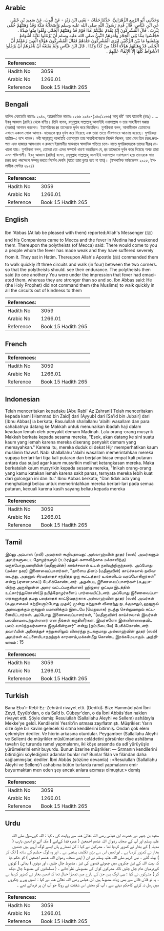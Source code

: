 ## Arabic


<div dir="rtl" lang="ar" style={{fontSize:'larger',backgroundColor:'#f8f9fa',padding:20}}>
وَحَدَّثَنِي أَبُو الرَّبِيعِ الزَّهْرَانِيُّ، حَدَّثَنَا حَمَّادٌ، - يَعْنِي ابْنَ زَيْدٍ - عَنْ أَيُّوبَ، عَنْ سَعِيدِ بْنِ جُبَيْرٍ، عَنِ ابْنِ عَبَّاسٍ، قَالَ قَدِمَ رَسُولُ اللَّهِ صلى الله عليه وسلم وَأَصْحَابُهُ مَكَّةَ وَقَدْ وَهَنَتْهُمْ حُمَّى يَثْرِبَ ‏.‏ قَالَ الْمُشْرِكُونَ إِنَّهُ يَقْدَمُ عَلَيْكُمْ غَدًا قَوْمٌ قَدْ وَهَنَتْهُمُ الْحُمَّى وَلَقُوا مِنْهَا شِدَّةً ‏.‏ فَجَلَسُوا مِمَّا يَلِي الْحِجْرَ وَأَمَرَهُمُ النَّبِيُّ صلى الله عليه وسلم أَنْ يَرْمُلُوا ثَلاَثَةَ أَشْوَاطٍ وَيَمْشُوا مَا بَيْنَ الرُّكْنَيْنِ لِيَرَى الْمُشْرِكُونَ جَلَدَهُمْ فَقَالَ الْمُشْرِكُونَ هَؤُلاَءِ الَّذِينَ زَعَمْتُمْ أَنَّ الْحُمَّى قَدْ وَهَنَتْهُمْ هَؤُلاَءِ أَجْلَدُ مِنْ كَذَا وَكَذَا ‏.‏ قَالَ ابْنُ عَبَّاسٍ وَلَمْ يَمْنَعْهُ أَنْ يَأْمُرَهُمْ أَنْ يَرْمُلُوا الأَشْوَاطَ كُلَّهَا إِلاَّ الإِبْقَاءُ عَلَيْهِمْ ‏.‏
</div>
<div style={{backgroundColor:'#f8f9fa',padding:20, marginBottom: 10}}><table> <thead> <tr> <th>References:</th> <th></th> </tr> </thead> <tbody><tr><td>Hadith No</td><td>3059</td></tr><tr><td>Arabic No</td><td>1266.01</td></tr><tr><td>Reference</td><td>Book 15 Hadith 265</td></tr></tbody></table></div>

## Bengali


<div dir="ltr" lang="bn" style={{fontSize:'larger',backgroundColor:'#f8f9fa',padding:20}}>
হাদিস একাডেমি নাম্বারঃ ২৯৪৯, আন্তর্জাতিক নাম্বারঃ ১২৬৬ ২৯৪৯-(২৪০/১২৬৬) আবূ রবী' আয যাহরানী (রহঃ) ..... ইবনু আব্বাস (রাযিঃ) থেকে বর্ণিত। তিনি বলেন, রসূলুল্লাহ সাল্লাল্লাহু আলাইহি ওয়াসাল্লাম ও তার সাহাবীগণ মক্কায় (মক্কায়) আগমন করলেন। ইয়াসরিবের জ্বর তাদেরকে দুর্বল করে দিয়েছিল। মুশরিকরা বলল, আগামীকাল তোমাদের এখানে একদল লোক আসবে- যাদেরকে জ্বরে দুর্বল করে দিয়েছে এবং তারা তাতে ভীষণভাবে আক্রান্ত হয়েছে। মুশরিকরা হাতীম-এ বসে থাকল। নবী সাল্লাল্লাহু আলাইহি ওয়াসাল্লাম তার সাহাবীগণেরকে নির্দেশ দিলেন, তারা যেন তিন চক্কর দ্রুতপদে এবং হাজারে আসওয়াদ ও রুকনে ইয়ামানীর মাঝখানে স্বাভাবিক গতিতে চলে- যাতে মুশরিকদেরকে তাদের বীরত্ব দেখানো যায়। মুশরিকরা বলল, তোমরা তো এদের সম্পর্কে ধারণা করেছিলে যে, জ্বর তাদেরকে দুর্বল করে দিয়েছে অথচ তারা এমন শক্তিশালী। ইবনু আব্বাস (রাযিঃ) বলেন, রসূলুল্লাহ সাল্লাল্লাহু আলাইহি ওয়াসাল্লাম দয়াপরবশ হয়ে তাদেরকে সাত চক্কর দ্রুত পদক্ষেপে সম্পন্ন করতে নির্দেশ দেননি (যাতে তারা ক্লান্ত হয়ে না যায়)। (ইসলামিক ফাউন্ডেশন ২৯২৫, ইসলামীক সেন্টার ২৯২৪)
</div>
<div style={{backgroundColor:'#f8f9fa',padding:20, marginBottom: 10}}><table> <thead> <tr> <th>References:</th> <th></th> </tr> </thead> <tbody><tr><td>Hadith No</td><td>3059</td></tr><tr><td>Arabic No</td><td>1266.01</td></tr><tr><td>Reference</td><td>Book 15 Hadith 265</td></tr></tbody></table></div>

## English


<div dir="ltr" lang="en" style={{fontSize:'larger',backgroundColor:'#f8f9fa',padding:20}}>
Ibn 'Abbas (At lab be pleased with them) reported:Allah's Messenger (ﷺ) and his Companions came to Mecca and the fever in Medina had weakened them. Thereupon the polytheists (of Mecca) said: There would come to you a people whom the fever has made weak and they have suffered severely from it. They sat in Hatim. Thereupon Allah's Apostle (ﷺ) commanded them to walk quickly ift three circuits and walk (in four) between the two corners. so that the polytheists should. see their endurance. The polytheists then said (to one anothery You were under the impression that fever had emaciated them. whereas they are stronger than so and so. Ibn Abbas said: He (the Holy Prophet) did not command them (the Muslims) to walk quickly in all the circuits out of kindness to them
</div>
<div style={{backgroundColor:'#f8f9fa',padding:20, marginBottom: 10}}><table> <thead> <tr> <th>References:</th> <th></th> </tr> </thead> <tbody><tr><td>Hadith No</td><td>3059</td></tr><tr><td>Arabic No</td><td>1266.01</td></tr><tr><td>Reference</td><td>Book 15 Hadith 265</td></tr></tbody></table></div>

## French


<div dir="ltr" lang="fr" style={{fontSize:'larger',backgroundColor:'#f8f9fa',padding:20}}>

</div>
<div style={{backgroundColor:'#f8f9fa',padding:20, marginBottom: 10}}><table> <thead> <tr> <th>References:</th> <th></th> </tr> </thead> <tbody><tr><td>Hadith No</td><td>3059</td></tr><tr><td>Arabic No</td><td>1266.01</td></tr><tr><td>Reference</td><td>Book 15 Hadith 265</td></tr></tbody></table></div>

## Indonesian


<div dir="ltr" lang="id" style={{fontSize:'larger',backgroundColor:'#f8f9fa',padding:20}}>
Telah menceritakan kepadaku [Abu Rabi' Az Zahrani] Telah menceritakan kepada kami [Hammad bin Zaid] dari [Ayyub] dari [Sa'id bin Jubair] dari [Ibnu Abbas] ia berkata; Rasulullah shallallahu 'alaihi wasallam dan para sahabatnya datang ke Makkah untuk menunaikan ibadah haji dalam keadaan lemah oleh penyakit demam Madinah. Lalu orang-orang musyrik Makkah berkata kepada sesama mereka, "Esok, akan datang ke sini suatu kaum yang lemah karena mereka diserang penyakit demam yang memayahkan." Karena itu, mereka duduk di dekat Hijr memperhatikan kaum muslimin thawaf. Nabi shallallahu 'alaihi wasallam memerintahkan mereka supaya berlari-lari tiga kali putaran dan berjalan biasa empat kali putaran antara dua sujud agar kaum musyrikin melihat ketangkasan mereka. Maka berkatalah kaum musyrikin kepada sesama mereka, "Inikah orang-orang yang kamu katakan lemah karena sakit panas, ternyata mereka lebih kuat dari golongan ini dan itu." Ibnu Abbas berkata; "Dan tidak ada yang menghalangi beliau untuk memerintahkan mereka berlari-lari pada semua putaran, kecuali karena kasih sayang beliau kepada mereka
</div>
<div style={{backgroundColor:'#f8f9fa',padding:20, marginBottom: 10}}><table> <thead> <tr> <th>References:</th> <th></th> </tr> </thead> <tbody><tr><td>Hadith No</td><td>3059</td></tr><tr><td>Arabic No</td><td>1266.01</td></tr><tr><td>Reference</td><td>Book 15 Hadith 265</td></tr></tbody></table></div>

## Tamil


<div dir="ltr" lang="ta" style={{fontSize:'larger',backgroundColor:'#f8f9fa',padding:20}}>
இப்னு அப்பாஸ் (ரலி) அவர்கள் கூறியதாவது: அல்லாஹ்வின் தூதர் (ஸல்) அவர்களும் அவர்களுடைய தோழர்களும் (உம்ரத்துல் களாவிற்காக மக்காவிற்கு) வந்தபோது,யஸ்ரிபின் (மதீனாவின்) காய்ச்சலால் உடல் நலிவுற்றிருந்தனர். அப்போது (மக்கா நகர) இணைவைப்பாளர்கள், "நாளைய தினம் (மதீனாவின்) காய்ச்சலால் நலிவடைந்து, அதனால் சிரமத்தைச் சந்தித்த ஒரு கூட்டத்தார் உங்களிடம் வரப்போகிறார்கள்" என்று (ஏளனமாகப்) பேசிக்கொண்டனர். அதன்படி இணைவைப்பாளர்கள் (கஅபாவிற்கு அருகிலுள்ள அரை வட்டப்பகுதியான) ஹிஜ்ரை ஒட்டிய இடத்தில் உட்கார்ந்துகொண்(டு நபித்தோழர்களைப் பார்வையிட்)டனர். அப்போது இணைவைப்பாளர்களுக்குத் தமது பலத்தைக் காட்டுவதற்காக அல்லாஹ்வின் தூதர் (ஸல்) அவர்கள் (கஅபாவைச் சுற்றிவரும்போது முதல்) மூன்று சுற்றுகள் விரைந்து நடக்குமாறும்,ஹஜருல் அஸ்வதுக்கும் ருக்னுல் யமானிக்கும் இடையே (மெதுவாக) நடந்து செல்லுமாறும் கட்டளையிட்டார்கள். அப்போது இணைவைப்பாளர்கள், "(மதீனாவின்) காய்ச்சலால் இவர்கள் பலவீனமடைந்துள்ளனர் என நீங்கள் கருதினீர்கள். இவர்களோ இன்னின்னதைவிட பலம் வாய்ந்தவர்களாக இருக்கின்றனர்" என்று (தம்மிடையே) பேசிக்கொண்டனர். தவாஃபின் அனைத்துச் சுற்றுகளிலும் விரைந்து நடக்குமாறு அல்லாஹ்வின் தூதர் (ஸல்) அவர்கள் கட்டளையிடாததற்குக் காரணம்,மக்கள்மீது கொண்ட இரக்கமேயாகும். அத்தியாயம் : 15
</div>
<div style={{backgroundColor:'#f8f9fa',padding:20, marginBottom: 10}}><table> <thead> <tr> <th>References:</th> <th></th> </tr> </thead> <tbody><tr><td>Hadith No</td><td>3059</td></tr><tr><td>Arabic No</td><td>1266.01</td></tr><tr><td>Reference</td><td>Book 15 Hadith 265</td></tr></tbody></table></div>

## Turkish


<div dir="ltr" lang="tr" style={{fontSize:'larger',backgroundColor:'#f8f9fa',padding:20}}>
Bana Ebu'r-Rebî-Ez-Zehrânî rivayet etti. (Dediki): Bize Hammâd yâni İbni Zeyd, Eyyûb'dan, o da Saîd b. Cübeyr'den, o da İbni Abbâs'dan naklen rivayet etti. Şöyle demiş: Resulullah (Sallallahu Aleyhi ve Sellem) ashâbıyla Mekke'ye geldi. Kendilerini Yesrib'in sıtması zayıflatmıştı. Müşrikler: Yarın size öyle bir kavim gelecek ki sıtma kendilerini bitirmiş. Ondan çok elem çekmişler dediler. Ve hicrin arkasına oturdular. Peygamber (Sallallahu Aleyhi ve Sellem) de müşrikler müslümanların celâdetini görsünler diye ashâbma tavafın üç turunda ramel yapmalarını, iki köşe arasında da adî yürüyüşle yürümelerini emir buyurdu. Bunun üzerine müşrikler: — Sıtmanın kendilerini bitirdiğini söylediğiniz adamlar bunlar mı? Bunlar filân ve filândan daha sağlammışlar, dediler. İbni Abbâs (sözüne devamla) : «Resulullah (Sallallahu Aleyhi ve Sellem)'i ashabına bütün turlarda ramel yapmalarını emir buyurmaktan men eden şey ancak anlara acıması olmuştur.» demiş
</div>
<div style={{backgroundColor:'#f8f9fa',padding:20, marginBottom: 10}}><table> <thead> <tr> <th>References:</th> <th></th> </tr> </thead> <tbody><tr><td>Hadith No</td><td>3059</td></tr><tr><td>Arabic No</td><td>1266.01</td></tr><tr><td>Reference</td><td>Book 15 Hadith 265</td></tr></tbody></table></div>

## Urdu


<div dir="rtl" lang="ur" style={{fontSize:'larger',backgroundColor:'#f8f9fa',padding:20}}>
سعید بن جبیر نے حضرت ابن عباس رضی اللہ تعالیٰ عنہ سے روایت کی ، کہا : اللہ کےرسول صلی اللہ علیہ وسلم اور آپ کے صحابہ رضوان اللہ عنھم اجمعین ( عمرہ قضا کےلیے ) مکہ آئے تو انھیں یثرب ( مدینہ ) کے بخار نے کمزور کردیا تھا ۔ مشرکین نے کہا : کل تمھارے ہاں ایسے لوگ آرہے ہیں جنھیں بخار نے کمزور کردیا ہے ۔ اورانھیں اس سے بڑی تکلیف پہنچی ہے ۔ اور وہ لوگ حطیم کے ساتھ ( لگ کر ) بیٹھ گئے ۔ نبی کریم صلی اللہ علیہ وسلم نے ان ( اپنے صحابہ رضوان اللہ عنھم اجمعین ) کو حکم دیا کہ بیت اللہ کے تین چکروں میں چھوٹے قدموں کی تیز ، مضبوط چال چلیں ، اور دونوں ( یمانی ) کونوں کےدرمیان عام چال چلیں تاکہ مشرکوں کوان کی مضبوطی نظرآجائے ۔ ( مسلمانوں کی مضبوط چال دیکھ کر ) مشرکوں نے کہا : یہی لوگ ہیں جن کے بارے میں تمھارا خیال تھا کہ انھیں بخار نے کمزور کردیا ہے ۔ یہ تو فلاں فلاں سے بھی زیادہ مضبوط ہیں ابن عباس رضی اللہ تعالیٰ عنہ نے کہا : انھیں پورے چکروں میں رمل نہ کرنے کاحکم دینے سے ، آپ کو محض اس شفقت نے روکا جو آپ ان پر فرماتے تھے ۔
</div>
<div style={{backgroundColor:'#f8f9fa',padding:20, marginBottom: 10}}><table> <thead> <tr> <th>References:</th> <th></th> </tr> </thead> <tbody><tr><td>Hadith No</td><td>3059</td></tr><tr><td>Arabic No</td><td>1266.01</td></tr><tr><td>Reference</td><td>Book 15 Hadith 265</td></tr></tbody></table></div>